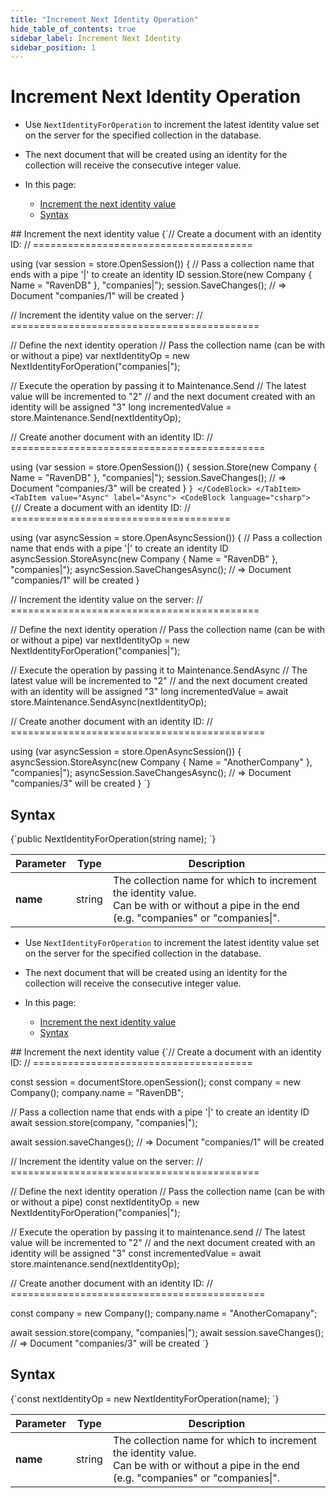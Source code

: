 ---
title: "Increment Next Identity Operation"
hide_table_of_contents: true
sidebar_label: Increment Next Identity
sidebar_position: 1
---




# Increment Next Identity Operation
<LanguageSwitcher supportedLanguages={supportedLanguages} />
<LanguageContent language="csharp">

<Admonition type="note" title="Note">

* Use `NextIdentityForOperation` to increment the latest identity value set on the server for the specified collection in the database.

* The next document that will be created using an identity for the collection will receive the consecutive integer value.

* In this page:

  * [Increment the next identity value](../../../../client-api/operations/maintenance/identities/increment-next-identity.mdx#increment-the-next-identity-value)
  * [Syntax](../../../../client-api/operations/maintenance/identities/increment-next-identity.mdx#syntax)

</Admonition>
## Increment the next identity value 

<Tabs groupId='languageSyntax'>
<TabItem value="Sync" label="Sync">
<CodeBlock language="csharp">
{`// Create a document with an identity ID:
// ======================================

using (var session = store.OpenSession())
{ 
    // Pass a collection name that ends with a pipe '|' to create an identity ID
    session.Store(new Company { Name = "RavenDB" }, "companies|");
    session.SaveChanges();
    // => Document "companies/1" will be created 
}

// Increment the identity value on the server:
// ===========================================

// Define the next identity operation
// Pass the collection name (can be with or without a pipe)
var nextIdentityOp = new NextIdentityForOperation("companies|");

// Execute the operation by passing it to Maintenance.Send
// The latest value will be incremented to "2"
// and the next document created with an identity will be assigned "3"
long incrementedValue = store.Maintenance.Send(nextIdentityOp);

// Create another document with an identity ID:
// ============================================

using (var session = store.OpenSession())
{ 
    session.Store(new Company { Name = "RavenDB" }, "companies|");
    session.SaveChanges();
    // => Document "companies/3" will be created
}
`}
</CodeBlock>
</TabItem>
<TabItem value="Async" label="Async">
<CodeBlock language="csharp">
{`// Create a document with an identity ID:
// ======================================

using (var asyncSession = store.OpenAsyncSession())
{ 
    // Pass a collection name that ends with a pipe '|' to create an identity ID
    asyncSession.StoreAsync(new Company { Name = "RavenDB" }, "companies|");
    asyncSession.SaveChangesAsync(); 
    // => Document "companies/1" will be created 
}

// Increment the identity value on the server:
// ===========================================

// Define the next identity operation
// Pass the collection name (can be with or without a pipe)
var nextIdentityOp = new NextIdentityForOperation("companies|");

// Execute the operation by passing it to Maintenance.SendAsync
// The latest value will be incremented to "2"
// and the next document created with an identity will be assigned "3"
long incrementedValue = await store.Maintenance.SendAsync(nextIdentityOp);

// Create another document with an identity ID:
// ============================================

using (var asyncSession = store.OpenAsyncSession())
{ 
    asyncSession.StoreAsync(new Company { Name = "AnotherCompany" }, "companies|");
    asyncSession.SaveChangesAsync();
    // => Document "companies/3" will be created
}
`}
</CodeBlock>
</TabItem>
</Tabs>



## Syntax 

<TabItem value="syntax" label="syntax">
<CodeBlock language="csharp">
{`public NextIdentityForOperation(string name);
`}
</CodeBlock>
</TabItem>

| Parameter | Type   | Description                                                                                                                                    |
|-----------|--------|------------------------------------------------------------------------------------------------------------------------------------------------|
| __name__  | string | The collection name for which to increment the identity value.<br/>Can be with or without a pipe in the end (e.g. "companies" or "companies\|". |




</LanguageContent>
<LanguageContent language="nodejs">

<Admonition type="note" title="Note">

* Use `NextIdentityForOperation` to increment the latest identity value set on the server for the specified collection in the database.

* The next document that will be created using an identity for the collection will receive the consecutive integer value.

* In this page:

  * [Increment the next identity value](../../../../client-api/operations/maintenance/identities/increment-next-identity.mdx#increment-the-next-identity-value)
  * [Syntax](../../../../client-api/operations/maintenance/identities/increment-next-identity.mdx#syntax)

</Admonition>
## Increment the next identity value 

<TabItem value="increment_identity" label="increment_identity">
<CodeBlock language="js">
{`// Create a document with an identity ID:
// ======================================

const session = documentStore.openSession();
const company = new Company();
company.name = "RavenDB";

// Pass a collection name that ends with a pipe '|' to create an identity ID
await session.store(company, "companies|");

await session.saveChanges();
// => Document "companies/1" will be created 

// Increment the identity value on the server:
// ===========================================

// Define the next identity operation
// Pass the collection name (can be with or without a pipe)
const nextIdentityOp = new NextIdentityForOperation("companies|");

// Execute the operation by passing it to maintenance.send
// The latest value will be incremented to "2"
// and the next document created with an identity will be assigned "3"
const incrementedValue = await store.maintenance.send(nextIdentityOp);

// Create another document with an identity ID:
// ============================================

const company = new Company();
company.name = "AnotherComapany";

await session.store(company, "companies|");
await session.saveChanges();
// => Document "companies/3" will be created
`}
</CodeBlock>
</TabItem>



## Syntax 

<TabItem value="syntax" label="syntax">
<CodeBlock language="js">
{`const nextIdentityOp = new NextIdentityForOperation(name);
`}
</CodeBlock>
</TabItem>

| Parameter | Type   | Description                                                                                                                                    |
|-----------|--------|------------------------------------------------------------------------------------------------------------------------------------------------|
| __name__  | string | The collection name for which to increment the identity value.<br/>Can be with or without a pipe in the end (e.g. "companies" or "companies\|". |




</LanguageContent>

<!---
### Document Identifiers
- [Working with Document Identifiers](../../../../client-api/document-identifiers/working-with-document-identifiers)
- [Global ID Generation Conventions](../../../../client-api/configuration/identifier-generation/global)
- [Type-specific ID Generation Conventions](../../../../client-api/configuration/identifier-generation/type-specific)

### Knowledge Base
- [Document Identifier Generation](../../../../server/kb/document-identifier-generation)

### Operations
- [What are operations](../../../../client-api/operations/what-are-operations)
- [Get identities](../../../../client-api/operations/maintenance/identities/get-identities)
- [Seed identity](../../../../client-api/operations/maintenance/identities/seed-identity)


-->